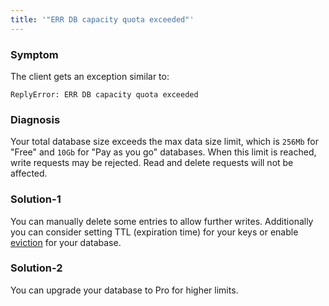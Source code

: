 ```yaml
---
title: '"ERR DB capacity quota exceeded"'
---
```

### Symptom
The client gets an exception similar to:
```
ReplyError: ERR DB capacity quota exceeded
```
### Diagnosis
Your total database size exceeds the max data size limit, which is `256Mb` for
"Free" and `10Gb` for "Pay as you go" databases. When this limit is reached,
write requests may be rejected. Read and delete requests will not be affected.
### Solution-1
You can manually delete some entries to allow further writes. Additionally you
can consider setting TTL (expiration time) for your keys or enable
[eviction](../features/eviction) for your database.
### Solution-2
You can upgrade your database to Pro for higher limits.